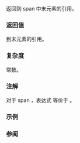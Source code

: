 {{cpp/container/span/title|back}}
{{cpp/container/span/navbar}}
{{ddcl|since=c++20|
constexpr reference back() const;
}}

返回到 span 中末元素的引用。

{{cpp/hardened ub if|since=c++26| {{rlpf|empty}} 是 {{c|true}}}}

===返回值===
到末元素的引用。

===复杂度===
常数。

===注解===
对于 span {{c|c}}，表达式 {{c|c.back()}} 等价于 {{c|*(c.end() - 1)}}。

===示例===
{{example
|code=
#include &lt;iostream&gt;
#include &lt;span&gt;

void print_forward(const std::span&lt;const int&gt; span)
{
    for (auto n{span.size()}; n != 0; --n)
        std::cout &lt;&lt; span.last(n).front() &lt;&lt; ' ';
    std::cout &lt;&lt; '\n';
}

void print_backward(const std::span&lt;const int&gt; span)
{
    for (auto n{span.size()}; n != 0; --n)
        std::cout &lt;&lt; span.first(n).back() &lt;&lt; ' ';
    std::cout &lt;&lt; '\n';
}

int main()
{
    constexpr int numbers[]{0, 1, 2, 3, 4};
    print_forward(numbers);
    print_backward(numbers);
}
|output=
0 1 2 3 4
4 3 2 1 0
}}

===参阅===
{{dsc begin}}
{{dsc inc|cpp/container/dsc front|span}}
{{dsc end}}

{{langlinks|de|en|es|ja|ru}}